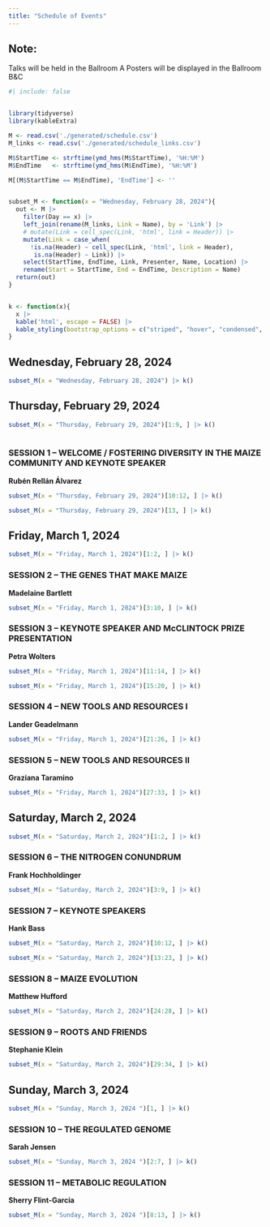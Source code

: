 ```yaml
---
title: "Schedule of Events"
---
```


::: {.callout-note appearance="simple" icon="false"}
## Note:

Talks will be held in the Ballroom A Posters will be displayed in the Ballroom B&C
:::

```r
#| include: false


library(tidyverse)
library(kableExtra)

M <- read.csv('./generated/schedule.csv')
M_links <- read.csv('./generated/schedule_links.csv')

M$StartTime <- strftime(ymd_hms(M$StartTime), '%H:%M')
M$EndTime   <- strftime(ymd_hms(M$EndTime), '%H:%M')

M[(M$StartTime == M$EndTime), 'EndTime'] <- ''


subset_M <- function(x = "Wednesday, February 28, 2024"){
  out <- M |>
    filter(Day == x) |>
    left_join(rename(M_links, Link = Name), by = 'Link') |> 
    # mutate(Link = cell_spec(Link, 'html', link = Header)) |>
    mutate(Link = case_when(
      !is.na(Header) ~ cell_spec(Link, 'html', link = Header),
       is.na(Header) ~ Link)) |>
    select(StartTime, EndTime, Link, Presenter, Name, Location) |>
    rename(Start = StartTime, End = EndTime, Description = Name)
  return(out)
}


k <- function(x){
  x |> 
  kable('html', escape = FALSE) |>
  kable_styling(bootstrap_options = c("striped", "hover", "condensed", "responsive"))
}
```

## Wednesday, February 28, 2024



```r
subset_M(x = "Wednesday, February 28, 2024") |> k()
```


## Thursday, February 29, 2024

```r
subset_M(x = "Thursday, February 29, 2024")[1:9, ] |> k()
  
```


### SESSION 1 – WELCOME / FOSTERING DIVERSITY IN THE MAIZE COMMUNITY AND KEYNOTE SPEAKER

**Rubén Rellán Álvarez**


```r
subset_M(x = "Thursday, February 29, 2024")[10:12, ] |> k()
```


```r
subset_M(x = "Thursday, February 29, 2024")[13, ] |> k()
```



## Friday, March 1, 2024

```r
subset_M(x = "Friday, March 1, 2024")[1:2, ] |> k()
```

### SESSION 2 – THE GENES THAT MAKE MAIZE

**Madelaine Bartlett**

```r
subset_M(x = "Friday, March 1, 2024")[3:10, ] |> k()
```


### SESSION 3 – KEYNOTE  SPEAKER AND McCLINTOCK PRIZE PRESENTATION 

**Petra Wolters**

```r
subset_M(x = "Friday, March 1, 2024")[11:14, ] |> k()
```


```r
subset_M(x = "Friday, March 1, 2024")[15:20, ] |> k()
```


### SESSION 4 – NEW TOOLS AND RESOURCES I

**Lander Geadelmann**

```r
subset_M(x = "Friday, March 1, 2024")[21:26, ] |> k()
```


### SESSION 5 – NEW TOOLS AND RESOURCES II   

**Graziana Taramino**

```r
subset_M(x = "Friday, March 1, 2024")[27:33, ] |> k()
```


## Saturday, March 2, 2024

```r
subset_M(x = "Saturday, March 2, 2024")[1:2, ] |> k()
```


### SESSION 6 – THE NITROGEN CONUNDRUM

**Frank Hochholdinger**

```r
subset_M(x = "Saturday, March 2, 2024")[3:9, ] |> k()
```


### SESSION 7 – KEYNOTE SPEAKERS

**Hank Bass**

```r
subset_M(x = "Saturday, March 2, 2024")[10:12, ] |> k()
```


```r
subset_M(x = "Saturday, March 2, 2024")[13:23, ] |> k()
```


### SESSION 8 – MAIZE EVOLUTION

**Matthew Hufford**

```r
subset_M(x = "Saturday, March 2, 2024")[24:28, ] |> k()
```


### SESSION 9 – ROOTS AND FRIENDS

**Stephanie Klein**

```r
subset_M(x = "Saturday, March 2, 2024")[29:34, ] |> k()
```



## Sunday, March 3, 2024 


```r
subset_M(x = "Sunday, March 3, 2024 ")[1, ] |> k()
```


### SESSION 10 – THE REGULATED GENOME

**Sarah Jensen**

```r
subset_M(x = "Sunday, March 3, 2024 ")[2:7, ] |> k()
```


### SESSION 11 – METABOLIC REGULATION

**Sherry Flint-Garcia**

```r
subset_M(x = "Sunday, March 3, 2024 ")[8:13, ] |> k()
```
